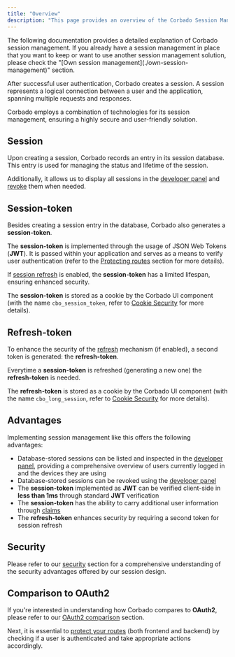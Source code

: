 ```yaml
---
title: "Overview"
description: "This page provides an overview of the Corbado Session Management."
---
```


<Warning>
The following documentation provides a detailed explanation of Corbado session management. If you already have a session management in place that you want to keep or want to use another session management solution, please check the "[Own session management](./own-session-management)" section.
</Warning>

After successful user authentication, Corbado creates a session. A session represents a logical connection between a user and the application, spanning multiple requests and responses.

Corbado employs a combination of technologies for its session management, ensuring a highly secure and user-friendly solution.

## Session

Upon creating a session, Corbado records an entry in its session database. This entry is used for managing the status and lifetime of the session.

Additionally, it allows us to display all sessions in the [developer panel](https://app.corbado.com/app/sessions) and [revoke](./other/revocation) them when needed.

## Session-token

Besides creating a session entry in the database, Corbado also generates a **session-token**.

The **session-token** is implemented through the usage of JSON Web Tokens (**JWT**). It is passed within your application and serves as a means to verify user authentication (refer to the [Protecting routes](./protecting-routes) section for more details).

If [session refresh](./refresh) is enabled, the **session-token** has a limited lifespan, ensuring enhanced security.

The **session-token** is stored as a cookie by the Corbado UI component (with the name `cbo_session_token`, refer to [Cookie Security](./security/cookie-security) for more details).

## Refresh-token

To enhance the security of the [refresh](./refresh) mechanism (if enabled), a second token is generated: the **refresh-token**.

Everytime a **session-token** is refreshed (generating a new one) the **refresh-token** is needed.

The **refresh-token** is stored as a cookie by the Corbado UI component (with the name `cbo_long_session`, refer to [Cookie Security](./security/cookie-security) for more details).

## Advantages

Implementing session management like this offers the following advantages:

* Database-stored sessions can be listed and inspected in the [developer panel](https://app.corbado.com/app/sessions), providing a comprehensive overview of users currently logged in and the devices they are using
* Database-stored sessions can be revoked using the [developer panel](https://app.corbado.com/app/sessions)
* The **session-token** implemented as **JWT** can be verified client-side in **less than 1ms** through standard **JWT** verification
* The **session-token** has the ability to carry additional user information through [claims](https://quadmeup.com/2022/06/29/jwt-claims-explained)
* The **refresh-token** enhances security by requiring a second token for session refresh

## Security

Please refer to our [security](./security) section for a comprehensive understanding of the security advantages offered by our session design.

## Comparison to OAuth2

If you're interested in understanding how Corbado compares to **OAuth2**, please refer to our [OAuth2 comparison](./other/oauth2-comparison) section.

Next, it is essential to [protect your routes](./protecting-routes) (both frontend and backend) by checking if a user is authenticated and take appropriate actions accordingly.
